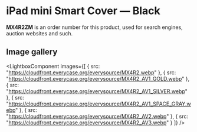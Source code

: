 
# iPad mini Smart Cover — Black

<Callout type='info' emoji='👉🏻'>**MX4R2ZM** is an order number for this product, used for search engines, auction websites and such.</Callout>

## Image gallery

<LightboxComponent
    images={[
      {
        src: "https://cloudfront.everycase.org/everysource/MX4R2.webp"
      },
      {
        src: "https://cloudfront.everycase.org/everysource/MX4R2_AV1_GOLD.webp"
      },
      {
        src: "https://cloudfront.everycase.org/everysource/MX4R2_AV1_SILVER.webp"
      },
      {
        src: "https://cloudfront.everycase.org/everysource/MX4R2_AV1_SPACE_GRAY.webp"
      },
      {
        src: "https://cloudfront.everycase.org/everysource/MX4R2_AV2.webp"
      },
      {
        src: "https://cloudfront.everycase.org/everysource/MX4R2_AV3.webp"
      }
    ]}
  />
